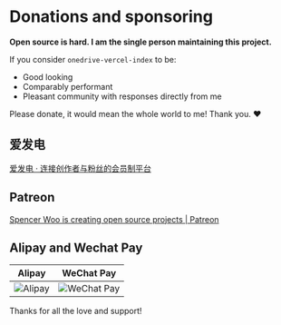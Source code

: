 # Donations and sponsoring

**Open source is hard. I am the single person maintaining this project.**

If you consider `onedrive-vercel-index` to be:

- Good looking
- Comparably performant
- Pleasant community with responses directly from me

Please donate, it would mean the whole world to me! Thank you. ❤️

## 爱发电

[爱发电 · 连接创作者与粉丝的会员制平台](https://afdian.net/@spencerwoo)

## Patreon

[Spencer Woo is creating open source projects | Patreon](https://patreon.com/spencerwoo)

## Alipay and Wechat Pay

|             Alipay             |              WeChat Pay               |
| :----------------------------: | :-----------------------------------: |
| ![Alipay](./images/alipay.png) | ![WeChat Pay](./images/wechatpay.png) |

Thanks for all the love and support!
